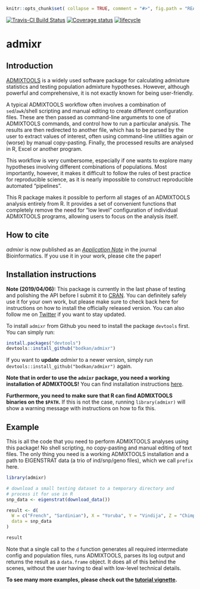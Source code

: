 <!-- README.md is generated from README.Rmd. Please edit that file -->

```r
knitr::opts_chunk$set( collapse = TRUE, comment = "#>", fig.path = "README-")
```

[![Travis-CI Build Status](https://travis-ci.org/bodkan/admixr.svg?branch=master)](https://travis-ci.org/bodkan/admixr)
[![Coverage status](https://codecov.io/gh/bodkan/admixr/branch/master/graph/badge.svg)](https://codecov.io/github/bodkan/admixr?branch=master)
[![lifecycle](https://img.shields.io/badge/lifecycle-maturing-blue.svg)](https://www.tidyverse.org/lifecycle/#maturing)

# admixr

## Introduction

[ADMIXTOOLS](https://github.com/DReichLab/AdmixTools/) is a widely used
software package for calculating admixture statistics and testing population
admixture hypotheses. However, although powerful and comprehensive, it is not
exactly known for being user-friendly.

A typical ADMIXTOOLS workflow often involves a combination of `sed`/`awk`/shell
scripting and manual editing to create different configuration files. These are
then passed as command-line arguments to one of ADMIXTOOLS commands, and
control how to run a particular analysis. The results are then redirected to
another file, which has to be parsed by the user to extract values of interest,
often using command-line utilities again or (worse) by manual copy-pasting.
Finally, the processed results are analysed in R, Excel or another program.

This workflow is very cumbersome, especially if one wants to explore many
hypotheses involving different combinations of populations. Most importantly,
however, it makes it difficult to follow the rules of best practice for
reproducible science, as it is nearly impossible to construct reproducible
automated "pipelines".

This R package makes it possible to perform all stages of an ADMIXTOOLS
analysis entirely from R. It provides a set of convenient functions that
completely remove the need for "low level" configuration of individual
ADMIXTOOLS programs, allowing users to focus on the analysis itself.

## How to cite

_admixr_ is now published
as an [_Application Note_](https://doi.org/10.1093/bioinformatics/btz030) in the journal Bioinformatics. If you use it in your work, please cite the paper!



## Installation instructions

**Note (2019/04/06):** This package is currently in the last phase of testing
and polishing the API before I submit it to [CRAN](https://cran.r-project.org).
You can definitely safely use it for your own work, but please make sure to
check back here for instructions on how to install the officially released
version. You can also follow me on [Twitter](https://www.twitter.com/fleventy5)
if you want to stay updated.

To install `admixr` from Github you need to install the package `devtools`
first. You can simply run:

```r
install.packages("devtools")
devtools::install_github("bodkan/admixr")
```

If you want to **update** _admixr_ to a newer version, simply run
`devtools::install_github("bodkan/admixr")` again.

**Note that in order to use the `admixr` package, you need a working
installation of ADMIXTOOLS!** You can find installation instructions
[here](https://github.com/DReichLab/AdmixTools/blob/master/README.INSTALL).

**Furthermore, you need to make sure that R can find ADMIXTOOLS binaries on the
`$PATH`.** If this is not the case, running `library(admixr)` will show a
warning message with instructions on how to fix this.

## Example

This is all the code that you need to perform ADMIXTOOLS analyses using this
package! No shell scripting, no copy-pasting and manual editing of text files.
The only thing you need is a working ADMIXTOOLS installation and a path to
EIGENSTRAT data (a trio of ind/snp/geno files), which we call `prefix` here.

```r
library(admixr)

# download a small testing dataset to a temporary directory and
# process it for use in R
snp_data <- eigenstrat(download_data())

result <- d(
  W = c("French", "Sardinian"), X = "Yoruba", Y = "Vindija", Z = "Chimp",
  data = snp_data
)

result
```

Note that a single call to the `d` function generates all required intermediate
config and population files, runs ADMIXTOOLS, parses its log output and returns
the result as a `data.frame` object. It does all of this behind the scenes,
without the user having to deal with low-level technical details.

**To see many more examples, please check out the [tutorial
vignette](https://bodkan.net/admixr/articles/tutorial.html).**
